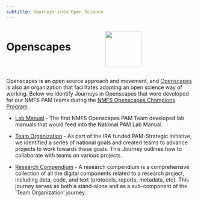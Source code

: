 ```yaml
---
subtitle: Journeys into Open Science
---
```

::: columns
:::{.column width="50%"}

# Openscapes 

::: 
:::{.column width="50%"}

![](images/openscapes_hex.png){width=1in}


:::
:::

Openscapes is an open source approach and movement, and [Openscapes](https://openscapes.org/) is also an organization that facilitates adopting an open science way of working. Below we identify Journeys in Openscapes that were developed for our NMFS PAM teams during the [NMFS Openscapes Champions Program](https://nmfs-openscapes.github.io/).

-   [Lab Manual](https://sael-swfsc.github.io/OpenScience/content/labManual.html) - The first NMFS Openscapes PAM Team developed lab manuals that would feed into the National PAM Lab Manual.

-   [Team Organization](https://sael-swfsc.github.io/OpenScience/content/organization.html) - As part of the IRA funded PAM-Strategic Initiative, we identified a series of national goals and created teams to advance projects to work towards these goals. This Journey outlines how to collaborate with teams on various projects.

-   [Research Compendium](https://sael-swfsc.github.io/OpenScience/content/researchCompendium.html) - A research compendium is a comprehensive collection of all the digital components related to a research project, including data, code, and text (protocols, reports, metadata, etc). This journey serves as both a stand-alone and as a sub-component of the 'Team Organization' journey.
